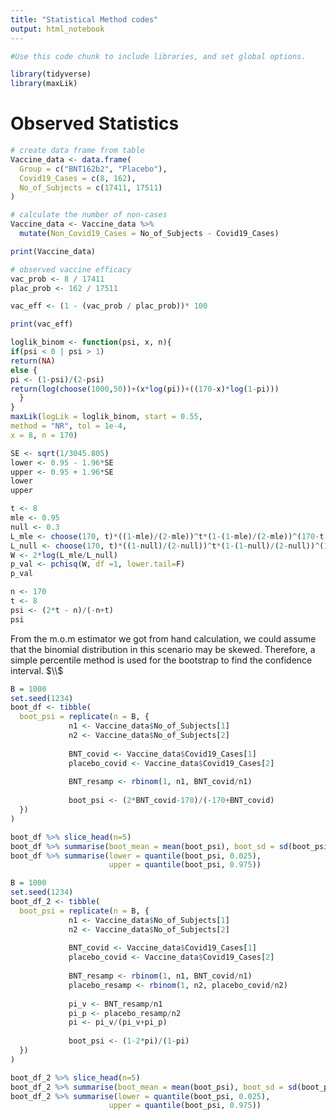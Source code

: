 ```yaml
---
title: "Statistical Method codes"
output: html_notebook
---
```


```r
#Use this code chunk to include libraries, and set global options.

library(tidyverse)
library(maxLik)
```

# Observed Statistics
```r
# create data frame from table
Vaccine_data <- data.frame(
  Group = c("BNT162b2", "Placebo"),
  Covid19_Cases = c(8, 162),
  No_of_Subjects = c(17411, 17511)
)

# calculate the number of non-cases
Vaccine_data <- Vaccine_data %>%
  mutate(Non_Covid19_Cases = No_of_Subjects - Covid19_Cases)

print(Vaccine_data)

# observed vaccine efficacy
vac_prob <- 8 / 17411
plac_prob <- 162 / 17511

vac_eff <- (1 - (vac_prob / plac_prob))* 100

print(vac_eff)
```

```r
loglik_binom <- function(psi, x, n){
if(psi < 0 | psi > 1)
return(NA)
else {
pi <- (1-psi)/(2-psi)
return(log(choose(1000,50))+(x*log(pi))+((170-x)*log(1-pi)))
  }
}
maxLik(logLik = loglik_binom, start = 0.55,
method = "NR", tol = 1e-4,
x = 8, n = 170)
```
```r
SE <- sqrt(1/3045.805)
lower <- 0.95 - 1.96*SE
upper <- 0.95 + 1.96*SE
lower
upper
```
```r
t <- 8
mle <- 0.95
null <- 0.3
L_mle <- choose(170, t)*((1-mle)/(2-mle))^t*(1-(1-mle)/(2-mle))^(170-t)
L_null <- choose(170, t)*((1-null)/(2-null))^t*(1-(1-null)/(2-null))^(170-t)
W <- 2*log(L_mle/L_null)
p_val <- pchisq(W, df =1, lower.tail=F)
p_val
```

```r
n <- 170
t <- 8
psi <- (2*t - n)/(-n+t)
psi
```

From the m.o.m estimator we got from hand calculation, we could assume that the binomial distribution in this scenario may be skewed. Therefore, a simple percentile method is used for the bootstrap to find the confidence interval. $\\$

```r
B = 1000
set.seed(1234)
boot_df <- tibble(
  boot_psi = replicate(n = B, {
             n1 <- Vaccine_data$No_of_Subjects[1]
             n2 <- Vaccine_data$No_of_Subjects[2]
             
             BNT_covid <- Vaccine_data$Covid19_Cases[1]
             placebo_covid <- Vaccine_data$Covid19_Cases[2]
             
             BNT_resamp <- rbinom(1, n1, BNT_covid/n1)
             
             boot_psi <- (2*BNT_covid-170)/(-170+BNT_covid)
  })
)

boot_df %>% slice_head(n=5)
boot_df %>% summarise(boot_mean = mean(boot_psi), boot_sd = sd(boot_psi))
boot_df %>% summarise(lower = quantile(boot_psi, 0.025),
                      upper = quantile(boot_psi, 0.975))
```
```r
B = 1000
set.seed(1234)
boot_df_2 <- tibble(
  boot_psi = replicate(n = B, {
             n1 <- Vaccine_data$No_of_Subjects[1]
             n2 <- Vaccine_data$No_of_Subjects[2]
             
             BNT_covid <- Vaccine_data$Covid19_Cases[1]
             placebo_covid <- Vaccine_data$Covid19_Cases[2]
             
             BNT_resamp <- rbinom(1, n1, BNT_covid/n1)
             placebo_resamp <- rbinom(1, n2, placebo_covid/n2)
             
             pi_v <- BNT_resamp/n1
             pi_p <- placebo_resamp/n2
             pi <- pi_v/(pi_v+pi_p)
             
             boot_psi <- (1-2*pi)/(1-pi)
  })
)

boot_df_2 %>% slice_head(n=5)
boot_df_2 %>% summarise(boot_mean = mean(boot_psi), boot_sd = sd(boot_psi))
boot_df_2 %>% summarise(lower = quantile(boot_psi, 0.025),
                      upper = quantile(boot_psi, 0.975))
```

